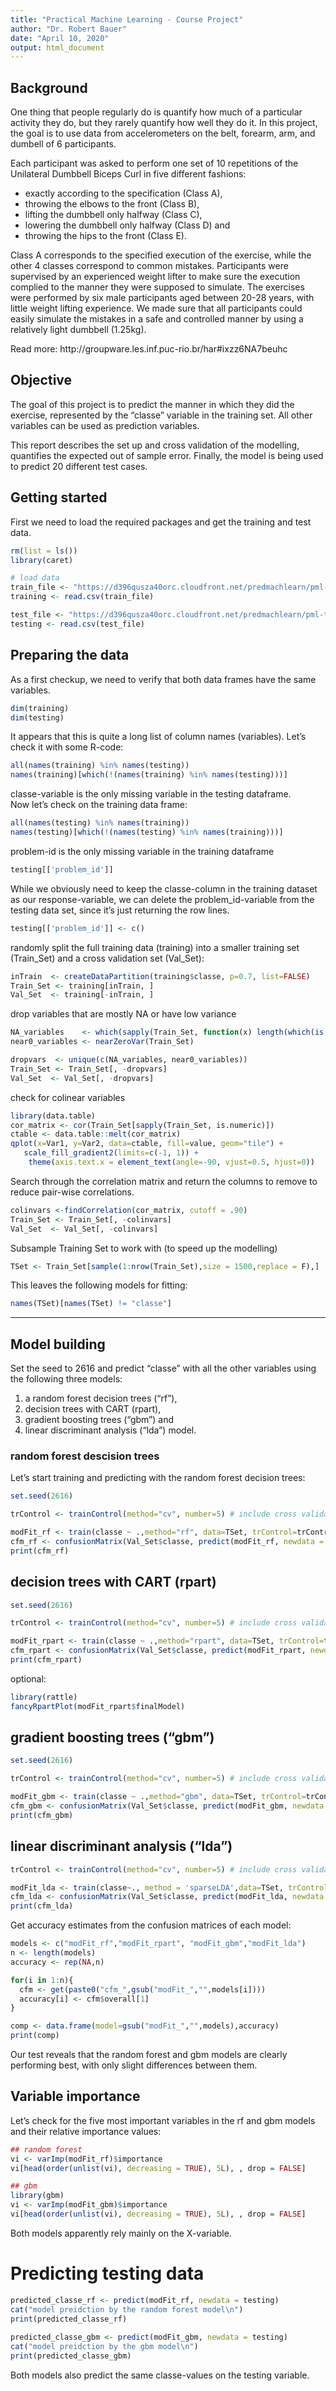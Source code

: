 ```yaml
---
title: "Practical Machine Learning - Course Project"
author: "Dr. Robert Bauer"
date: "April 10, 2020"
output: html_document
---
```


## Background
One thing that people regularly do is quantify how much of a particular activity they do, but they rarely quantify how well they do it. In this project, the goal is to use data from accelerometers on the belt, forearm, arm, and dumbell of 6 participants.

Each participant was asked to perform one set of 10 repetitions of the Unilateral Dumbbell Biceps Curl in five different fashions:  

*  exactly according to the specification (Class A),   
*  throwing the elbows to the front (Class B),   
*  lifting the dumbbell only halfway (Class C),   
*  lowering the dumbbell only halfway (Class D) and   
*  throwing the hips to the front (Class E).  

Class A corresponds to the specified execution of the exercise, while the other 4 classes correspond to common mistakes. Participants were supervised by an experienced weight lifter to make sure the execution complied to the manner they were supposed to simulate. The exercises were performed by six male participants aged between 20-28 years, with little weight lifting experience. We made sure that all participants could easily simulate the mistakes in a safe and controlled manner by using a relatively light dumbbell (1.25kg).

Read more: http://groupware.les.inf.puc-rio.br/har#ixzz6NA7beuhc


## Objective

The goal of this project is to predict the manner in which they did the exercise, represented by the "classe" variable in the training set. All other variables can be used as prediction variables.   

This report describes the set up and cross validation of the modelling, quantifies the expected out of sample error. Finally, the model is being used to predict 20 different test cases.


## Getting started
First we need to load the required packages and get the training and test data.

```r
rm(list = ls())
library(caret)

# load data
train_file <- "https://d396qusza40orc.cloudfront.net/predmachlearn/pml-training.csv"
training <- read.csv(train_file)

test_file <- "https://d396qusza40orc.cloudfront.net/predmachlearn/pml-testing.csv"
testing <- read.csv(test_file)

```

## Preparing the data
As a first checkup, we need to verify that both data frames have the same variables. 
```r
dim(training)
dim(testing)
```

It appears that this is quite a long list of column names (variables). Let's check it with some R-code:
```r
all(names(training) %in% names(testing))
names(training)[which(!(names(training) %in% names(testing)))]
```
classe-variable is the only missing variable in the testing dataframe.  
Now let's check on the training data frame:

```r
all(names(testing) %in% names(training))
names(testing)[which(!(names(testing) %in% names(training)))]
```
problem-id is the only missing variable in the training dataframe
```r
testing[['problem_id']]
```
While we obviously need to keep the classe-column in the training dataset as our response-variable, we can delete the problem_id-variable from the testing data set, since it's just returning the row lines.
```r
testing[['problem_id']] <- c()
```


randomly split the full training data (training) into a smaller training set (Train_Set) and a cross validation set (Val_Set):
```r
inTrain  <- createDataPartition(training$classe, p=0.7, list=FALSE)
Train_Set <- training[inTrain, ]
Val_Set  <- training[-inTrain, ]
```

drop variables that are mostly NA or have low variance
```r
NA_variables    <- which(sapply(Train_Set, function(x) length(which(is.na(x)))/length(x)) > 0.95)
near0_variables <- nearZeroVar(Train_Set)

dropvars  <- unique(c(NA_variables, near0_variables))
Train_Set <- Train_Set[, -dropvars]
Val_Set  <- Val_Set[, -dropvars]
```

check for colinear variables
```r
library(data.table)
cor_matrix <- cor(Train_Set[sapply(Train_Set, is.numeric)])
ctable <- data.table::melt(cor_matrix)
qplot(x=Var1, y=Var2, data=ctable, fill=value, geom="tile") +
   scale_fill_gradient2(limits=c(-1, 1)) +
    theme(axis.text.x = element_text(angle=-90, vjust=0.5, hjust=0))
```
Search through the correlation matrix and return the columns to remove to reduce pair-wise correlations.
```r
colinvars <-findCorrelation(cor_matrix, cutoff = .90)
Train_Set <- Train_Set[, -colinvars]
Val_Set  <- Val_Set[, -colinvars]
```

Subsample Training Set to work with (to speed up the modelling)
```r
TSet <- Train_Set[sample(1:nrow(Train_Set),size = 1500,replace = F),]
```


This leaves the following models for fitting:
```r
names(TSet)[names(TSet) != "classe"]
```
***

## Model building
Set the seed to 2616 and predict "classe" with all the other variables using the following three models:

1.  a random forest decision trees ("rf"),
2.  decision trees with CART (rpart),
3.  gradient boosting trees ("gbm") and 
4.  linear discriminant analysis ("lda") model.  

### random forest descision trees
Let's start training and predicting with the random forest decision trees:
```r
set.seed(2616)

trControl <- trainControl(method="cv", number=5) # include cross validation as train control method.

modFit_rf <- train(classe ~ .,method="rf", data=TSet, trControl=trControl,verbose=FALSE) #, ntree=100)
cfm_rf <- confusionMatrix(Val_Set$classe, predict(modFit_rf, newdata = Val_Set))
print(cfm_rf)

```


## decision trees with CART (rpart)
```r
set.seed(2616)

trControl <- trainControl(method="cv", number=5) # include cross validation as train control method.

modFit_rpart <- train(classe ~ .,method="rpart", data=TSet, trControl=trControl) 
cfm_rpart <- confusionMatrix(Val_Set$classe, predict(modFit_rpart, newdata = Val_Set))
print(cfm_rpart)
```

optional:
```r
library(rattle)
fancyRpartPlot(modFit_rpart$finalModel)
```
## gradient boosting trees ("gbm")
```r
set.seed(2616)

trControl <- trainControl(method="cv", number=5) # include cross validation as train control method.

modFit_gbm <- train(classe ~ .,method="gbm", data=TSet, trControl=trControl, verbose=FALSE)
cfm_gbm <- confusionMatrix(Val_Set$classe, predict(modFit_gbm, newdata = Val_Set))
print(cfm_gbm)
```

## linear discriminant analysis ("lda")
```r
trControl <- trainControl(method="cv", number=5) # include cross validation as train control method.

modFit_lda <- train(classe~., method = 'sparseLDA',data=TSet, trControl=trControl, verbose=F)
cfm_lda <- confusionMatrix(Val_Set$classe, predict(modFit_lda, newdata = Val_Set))
print(cfm_lda)
```




Get accuracy estimates from the confusion matrices of each model:
```r
models <- c("modFit_rf","modFit_rpart", "modFit_gbm","modFit_lda")
n <- length(models)
accuracy <- rep(NA,n)

for(i in 1:n){
  cfm <- get(paste0("cfm_",gsub("modFit_","",models[i])))
  accuracy[i] <- cfm$overall[1]
}

comp <- data.frame(model=gsub("modFit_","",models),accuracy)
print(comp)
```
Our test reveals that the random forest and gbm models are clearly performing best, with only slight differences between them.

## Variable importance
Let's check for the five most important variables in the rf and gbm models and their relative importance values:
```r

## random forest
vi <- varImp(modFit_rf)$importance
vi[head(order(unlist(vi), decreasing = TRUE), 5L), , drop = FALSE]

## gbm
library(gbm)
vi <- varImp(modFit_gbm)$importance
vi[head(order(unlist(vi), decreasing = TRUE), 5L), , drop = FALSE]
```
Both models apparently rely mainly on the X-variable.

# Predicting testing data
```r
predicted_classe_rf <- predict(modFit_rf, newdata = testing)
cat("model preidction by the random forest model\n")
print(predicted_classe_rf)
  
predicted_classe_gbm <- predict(modFit_gbm, newdata = testing)
cat("model preidction by the gbm model\n")
print(predicted_classe_gbm)
```
Both models also predict the same classe-values on the testing variable.
